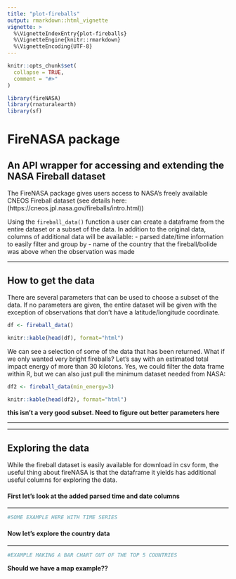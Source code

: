 ```yaml
---
title: "plot-fireballs"
output: rmarkdown::html_vignette
vignette: >
  %\VignetteIndexEntry{plot-fireballs}
  %\VignetteEngine{knitr::rmarkdown}
  %\VignetteEncoding{UTF-8}
---
```


```r
knitr::opts_chunk$set(
  collapse = TRUE,
  comment = "#>"
)
```

```r
library(fireNASA)
library(rnaturalearth)
library(sf)

```

# FireNASA package 
## An API wrapper for accessing and extending the NASA Fireball dataset 

The FireNASA package gives users access to NASA's freely available CNEOS Fireball dataset (see details here: (https://cneos.jpl.nasa.gov/fireballs/intro.html))

Using the `fireball_data()` function a user can create a dataframe from the entire dataset or a subset of the data. In addition to the original data, columns of additional data will be available: 
- parsed date/time information to easily filter and group by
- name of the country that the fireball/bolide was above when the observation was made

***

## How to get the data

There are several parameters that can be used to choose a subset of the data. If no parameters are given, the entire dataset will be given with the exception of observations that don't have a latitude/longitude coordinate.

```r
df <- fireball_data()
```
```r
knitr::kable(head(df), format="html")
```

We can see a selection of some of the data that has been returned. What if we only wanted very bright fireballs? Let's say with an estimated total impact energy of more than 30 kilotons. Yes, we could filter the data frame within R, but we can also just pull the minimum dataset needed from NASA:

```r
df2 <- fireball_data(min_energy=3)

```
```r
knitr::kable(head(df2), format="html")
```

**this isn't a very good subset. Need to figure out better parameters here**


***
***

## Exploring the data

While the fireball dataset is easily available for download in csv form, the useful thing about fireNASA is that the dataframe it yields has additional useful columns for exploring the data.



#### First let's look at the added parsed time and date columns
***

```r
#SOME EXAMPLE HERE WITH TIME SERIES
```


#### Now let's explore the country data
***

```r
#EXAMPLE MAKING A BAR CHART OUT OF THE TOP 5 COUNTRIES
```

**Should we have a map example??**




